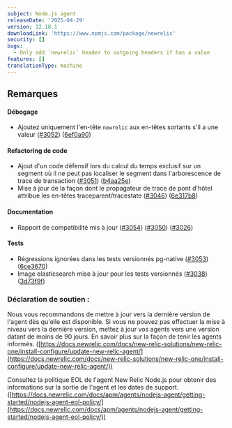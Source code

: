 ```yaml
---
subject: Node.js agent
releaseDate: '2025-04-29'
version: 12.18.1
downloadLink: 'https://www.npmjs.com/package/newrelic'
security: []
bugs:
  - Only add `newrelic` header to outgoing headers if has a value
features: []
translationType: machine
---
```


## Remarques

#### Débogage

* Ajoutez uniquement l&apos;en-tête `newrelic` aux en-têtes sortants s&apos;il a une valeur ([#3052](https://github.com/newrelic/node-newrelic/pull/3052)) ([6ef0a90](https://github.com/newrelic/node-newrelic/commit/6ef0a904291fb4efc6d6f111b3ec93aac720c3ad))

#### Refactoring de code

* Ajout d&apos;un code défensif lors du calcul du temps exclusif sur un segment où il ne peut pas localiser le segment dans l&apos;arborescence de trace de transaction ([#3051](https://github.com/newrelic/node-newrelic/pull/3051)) ([b4aa25e](https://github.com/newrelic/node-newrelic/commit/b4aa25e2df861dab732bb812bffe961c0cc3da36))
* Mise à jour de la façon dont le propagateur de trace de pont d&apos;hôtel attribue les en-têtes traceparent/tracestate ([#3046](https://github.com/newrelic/node-newrelic/pull/3046)) ([6e317b8](https://github.com/newrelic/node-newrelic/commit/6e317b889c68a2e0e69b1d4d2fa9fe2846a0e94f))

#### Documentation

* Rapport de compatibilité mis à jour ([#3054](https://github.com/newrelic/node-newrelic/pull/3054)) ([#3050](https://github.com/newrelic/node-newrelic/pull/3050)) ([#3026](https://github.com/newrelic/node-newrelic/pull/3026))

#### Tests

* Régressions ignorées dans les tests versionnés pg-native ([#3053](https://github.com/newrelic/node-newrelic/pull/3053)) ([6ce3670](https://github.com/newrelic/node-newrelic/commit/6ce36706adc2e17a80b759b51c23807d617ad04f))
* Image elasticsearch mise à jour pour les tests versionnés ([#3038](https://github.com/newrelic/node-newrelic/pull/3038)) ([3d73f9f](https://github.com/newrelic/node-newrelic/commit/3d73f9faffd45d2d1465210d168822494439c577))

### Déclaration de soutien :

Nous vous recommandons de mettre à jour vers la dernière version de l&apos;agent dès qu&apos;elle est disponible. Si vous ne pouvez pas effectuer la mise à niveau vers la dernière version, mettez à jour vos agents vers une version datant de moins de 90 jours. En savoir plus sur la façon de tenir les agents informés. ([https://docs.newrelic.com/docs/new-relic-solutions/new-relic-one/install-configure/update-new-relic-agent/](https://docs.newrelic.com/docs/new-relic-solutions/new-relic-one/install-configure/update-new-relic-agent/))

Consultez la politique EOL de l&apos;agent New Relic Node.js pour obtenir des informations sur la sortie de l&apos;agent et les dates de support. ([https://docs.newrelic.com/docs/apm/agents/nodejs-agent/getting-started/nodejs-agent-eol-policy/](https://docs.newrelic.com/docs/apm/agents/nodejs-agent/getting-started/nodejs-agent-eol-policy/))